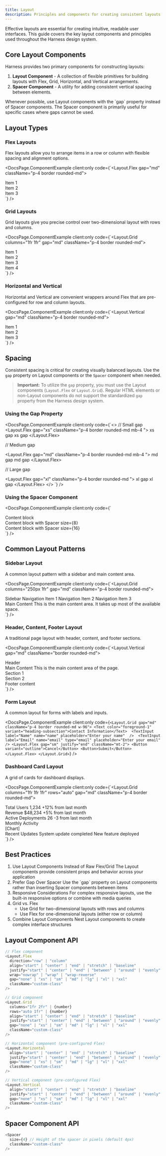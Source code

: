 ```yaml
---
title: Layout
description: Principles and components for creating consistent layouts in your applications
---
```



Effective layouts are essential for creating intuitive, readable user interfaces. This guide covers the key layout components and principles used throughout the Harness design system.

## Core Layout Components

Harness provides two primary components for constructing layouts:

1. **Layout Component** - A collection of flexible primitives for building layouts with Flex, Grid, Horizontal, and Vertical arrangements.
2. **Spacer Component** - A utility for adding consistent vertical spacing between elements.

<Aside>
  Whenever possible, use Layout components with the `gap` property instead of
  Spacer components. The Spacer component is primarily useful for specific cases
  where gaps cannot be used.
</Aside>

## Layout Types

### Flex Layouts

Flex layouts allow you to arrange items in a row or column with flexible spacing and alignment options.

<DocsPage.ComponentExample
  client:only
  code={`<Layout.Flex gap="md" className="p-4 border rounded-md">
  <div className="bg-cn-primary-1 p-3 rounded-md">
    <Text color="on-primary-1">Item 1</Text>
  </div>
  <div className="bg-cn-primary-1 p-3 rounded-md">
    <Text color="on-primary-1">Item 2</Text>
  </div>
  <div className="bg-cn-primary-1 p-3 rounded-md">
    <Text color="on-primary-1">Item 3</Text>
  </div>
</Layout.Flex>`}
/>

### Grid Layouts

Grid layouts give you precise control over two-dimensional layout with rows and columns.

<DocsPage.ComponentExample
  client:only
  code={`<Layout.Grid columns="1fr 1fr" gap="md" className="p-4 border rounded-md">
  <div className="bg-cn-primary-1 p-3 rounded-md">
    <Text color="on-primary-1">Item 1</Text>
  </div>
  <div className="bg-cn-primary-1 p-3 rounded-md">
    <Text color="on-primary-1">Item 2</Text>
  </div>
  <div className="bg-cn-primary-1 p-3 rounded-md">
    <Text color="on-primary-1">Item 3</Text>
  </div>
  <div className="bg-cn-primary-1 p-3 rounded-md">
    <Text color="on-primary-1">Item 4</Text>
  </div>
</Layout.Grid>`}
/>

### Horizontal and Vertical

Horizontal and Vertical are convenient wrappers around Flex that are pre-configured for row and column layouts.

<DocsPage.ComponentExample
  client:only
  code={`<Layout.Vertical gap="md" className="p-4 border rounded-md">
  <div className="bg-cn-primary-1 p-3 rounded-md">
    <Text color="on-primary-1">Item 1</Text>
  </div>
  <div className="bg-cn-primary-1 p-3 rounded-md">
    <Text color="on-primary-1">Item 2</Text>
  </div>
  <div className="bg-cn-primary-1 p-3 rounded-md">
    <Text color="on-primary-1">Item 3</Text>
  </div>
</Layout.Vertical>`}
/>

## Spacing

Consistent spacing is critical for creating visually balanced layouts. Use the `gap` property on Layout components or the `Spacer` component when needed.

> **Important:** To utilize the `gap` property, you must use the Layout components (`Layout.Flex` or `Layout.Grid`). Regular HTML elements or non-Layout components do not support the standardized `gap` property from the Harness design system.

### Using the Gap Property

<DocsPage.ComponentExample
  client:only
  code={`<>
  // Small gap
<Layout.Flex gap="xs" className="p-4 border rounded-md mb-4 ">
  <Text className="bg-cn-primary-1 text-cn-on-primary-1 p-3 rounded-md border">xs gap</Text>
  <Text className="bg-cn-primary-1 text-cn-on-primary-1 p-3 rounded-md border">xs gap</Text>
</Layout.Flex>

// Medium gap

<Layout.Flex gap="md" className="p-4 border rounded-md mb-4 ">
  <Text className="bg-cn-primary-1 text-cn-on-primary-1 p-3 rounded-md border">
    md gap
  </Text>
  <Text className="bg-cn-primary-1 text-cn-on-primary-1 p-3 rounded-md border">
    md gap
  </Text>
</Layout.Flex>

// Large gap

<Layout.Flex gap="xl" className="p-4 border rounded-md ">
  <Text className="bg-cn-primary-1 text-cn-on-primary-1 p-3 rounded-md border">xl gap</Text>
  <Text className="bg-cn-primary-1 text-cn-on-primary-1 p-3 rounded-md border">xl gap</Text>
</Layout.Flex>
</>
`}
/>

### Using the Spacer Component

<DocsPage.ComponentExample
  client:only
  code={`<div className="p-4 border rounded-md">
  <div className="bg-cn-primary-1 p-3 rounded-md">
    <Text color="on-primary-1">Content block</Text>
  </div>
  <Spacer size={8} />
  <div className="bg-cn-primary-1 p-3 rounded-md">
    <Text color="on-primary-1">Content block with Spacer size={8}</Text>
  </div>
  <Spacer size={16} />
  <div className="bg-cn-primary-1 p-3 rounded-md">
    <Text color="on-primary-1">Content block with Spacer size={16}</Text>
  </div>
</div>`}
/>

## Common Layout Patterns

### Sidebar Layout

A common layout pattern with a sidebar and main content area.

<DocsPage.ComponentExample
  client:only
  code={`<Layout.Grid columns="250px 1fr" gap="md" className="p-4 border rounded-md">
  <div className="bg-cn-background-2 p-4 rounded-md">
    <Text variant="heading-base" color="foreground-1" className="mb-3">Sidebar</Text>
    <Layout.Vertical gap="sm">
      <Text variant="body-normal" className="p-2 hover:bg-cn-background-3 rounded cursor-pointer">Navigation Item 1</Text>
      <Text variant="body-normal" className="p-2 hover:bg-cn-background-3 rounded cursor-pointer">Navigation Item 2</Text>
      <Text variant="body-normal" className="p-2 hover:bg-cn-background-3 rounded cursor-pointer">Navigation Item 3</Text>
    </Layout.Vertical>
  </div>
  <div className="bg-cn-background-2 p-4 rounded-md">
    <Text variant="heading-base" color="foreground-1" className="mb-3">Main Content</Text>
    <Text variant="body-normal">This is the main content area. It takes up most of the available space.</Text>
  </div>
</Layout.Grid>`}
/>

### Header, Content, Footer Layout

A traditional page layout with header, content, and footer sections.

<DocsPage.ComponentExample
  client:only
  code={`<Layout.Vertical gap="md" className="border rounded-md">
  <div className="bg-cn-primary-1 text-cn-on-primary-1 p-4">
    <Text variant="heading-base" className="font-bold">Header</Text>
  </div>
  <div className="px-4">
    <Text variant="heading-base" color="foreground-1" className="mb-3">Main Content</Text>
    <Text variant="body-normal">This is the main content area of the page.</Text>
    <Spacer size={16} />
    <Layout.Grid columns="1fr 1fr" gap="md">
      <div className="bg-cn-background-2 p-4 rounded-md">
        <Text variant="body-normal">Section 1</Text>
      </div>
      <div className="bg-cn-background-2 p-4 rounded-md">
        <Text variant="body-normal">Section 2</Text>
      </div>
    </Layout.Grid>
  </div>
  <div className="bg-cn-background-2 p-4 mt-auto">
    <Text variant="caption-normal" className="text-center">Footer content</Text>
  </div>
</Layout.Vertical>`}
/>

### Form Layout

A common layout for forms with labels and inputs.

<DocsPage.ComponentExample
  client:only
  code={`<Layout.Grid gap="md" className="p-4 border rounded-md w-96">
    <Text color="foreground-1" variant="heading-subsection">Contact Information</Text> 
    <TextInput 
        label="Name"
        name="name"
        placeholder="Enter your name" 
    /> 
    <TextInput 
        label="Email"
        name="email"
        type="email"
        placeholder="Enter your email" 
    />
    <Layout.Flex gap="sm" justify="end" className="mt-2">
        <Button variant="outline">Cancel</Button>
        <Button>Submit</Button>
  </Layout.Flex>
</Layout.Grid>`}
/>

### Dashboard Card Layout

A grid of cards for dashboard displays.

<DocsPage.ComponentExample
  client:only
  code={`<Layout.Grid columns="1fr 1fr 1fr" rows="auto" gap="md" className="p-4 border rounded-md">
  <div className="bg-cn-background-2 p-4 rounded-md shadow-sm">
    <Text variant="heading-base" color="foreground-1" className="mb-2">Total Users</Text>
    <Text variant="heading-section">1,234</Text>
    <Text variant="caption-normal" color="success" className="mt-2">+12% from last month</Text>
  </div>
  
  <div className="bg-cn-background-2 p-4 rounded-md shadow-sm">
    <Text variant="heading-base" color="foreground-1" className="mb-2">Revenue</Text>
    <Text variant="heading-section">$48,234</Text>
    <Text variant="caption-normal" color="success" className="mt-2">+5% from last month</Text>
  </div>
  
  <div className="bg-cn-background-2 p-4 rounded-md shadow-sm">
    <Text variant="heading-base" color="foreground-1" className="mb-2">Active Deployments</Text>
    <Text variant="heading-section">26</Text>
    <Text variant="caption-normal" color="danger" className="mt-2">-3 from last month</Text>
  </div>
  
  <div className="bg-cn-background-2 p-4 rounded-md shadow-sm col-span-2">
    <Text variant="heading-base" color="foreground-1" className="mb-2">Monthly Activity</Text>
    <div className="h-32 bg-cn-background-3 rounded-md flex items-center justify-center">
      <Text variant="body-normal" color="foreground-2">[Chart]</Text>
    </div>
  </div>
  
  <div className="bg-cn-background-2 p-4 rounded-md shadow-sm">
    <Text variant="heading-base" color="foreground-1" className="mb-2">Recent Updates</Text>
    <Layout.Vertical gap="sm">
      <Text variant="caption-normal" className="p-2 bg-cn-background-3 rounded-md">System update completed</Text>
      <Text variant="caption-normal" className="p-2 bg-cn-background-3 rounded-md">New feature deployed</Text>
    </Layout.Vertical>
  </div>
</Layout.Grid>`}
/>

## Best Practices

<ol className="list-decimal pl-6 space-y-4">
  <li>
    <Text variant="body-strong">
      Use Layout Components Instead of Raw Flex/Grid
    </Text>
    <Text variant="body-normal" className="mt-1">
      The Layout components provide consistent props and behavior across your
      application
    </Text>
  </li>

<li>
  <Text variant="body-strong">Prefer Gap Over Spacer</Text>
  <Text variant="body-normal" className="mt-1">
    Use the `gap` property on Layout components rather than inserting Spacer
    components between items
  </Text>
</li>

<li>
  <Text variant="body-strong">Responsive Considerations</Text>
  <Text variant="body-normal" className="mt-1">
    For complex responsive layouts, use the built-in responsive options or
    combine with media queries
  </Text>
</li>

<li>
  <Text variant="body-strong">Grid vs. Flex</Text>
  <ul className="list-disc pl-6 mt-1 space-y-1">
    <li>
      <Text variant="body-normal">
        Use Grid for two-dimensional layouts with rows and columns
      </Text>
    </li>
    <li>
      <Text variant="body-normal">
        Use Flex for one-dimensional layouts (either row or column)
      </Text>
    </li>
  </ul>
</li>

  <li>
    <Text variant="body-strong">Combine Layout Components</Text>
    <Text variant="body-normal" className="mt-1">
      Nest Layout components to create complex interface structures
    </Text>
  </li>
</ol>

## Layout Component API

```typescript
// Flex component
<Layout.Flex
  direction="row" | "column"
  align="start" | "center" | "end" | "stretch" | "baseline"
  justify="start" | "center" | "end" | "between" | "around" | "evenly"
  wrap="nowrap" | "wrap" | "wrap-reverse"
  gap="none" | "xs" | "sm" | "md" | "lg" | "xl" | "xxl"
  className="custom-class"
/>

// Grid component
<Layout.Grid
  columns="1fr 2fr" | {number}
  rows="auto 1fr" | {number}
  align="start" | "center" | "end" | "stretch" | "baseline"
  justify="start" | "center" | "end" | "between" | "around" | "evenly"
  gap="none" | "xs" | "sm" | "md" | "lg" | "xl" | "xxl"
  className="custom-class"
/>

// Horizontal component (pre-configured Flex)
<Layout.Horizontal
  align="start" | "center" | "end" | "stretch" | "baseline"
  justify="start" | "center" | "end" | "between" | "around" | "evenly"
  gap="none" | "xs" | "sm" | "md" | "lg" | "xl" | "xxl"
  className="custom-class"
/>

// Vertical component (pre-configured Flex)
<Layout.Vertical
  align="start" | "center" | "end" | "stretch" | "baseline"
  justify="start" | "center" | "end" | "between" | "around" | "evenly"
  gap="none" | "xs" | "sm" | "md" | "lg" | "xl" | "xxl"
  className="custom-class"
/>
```

## Spacer Component API

```typescript
<Spacer
  size={4} // Height of the spacer in pixels (default 4px)
  className="custom-class"
/>
```
